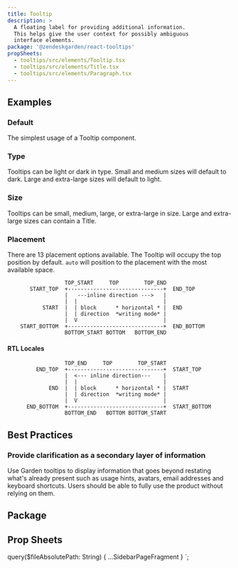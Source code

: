 ```yaml
---
title: Tooltip
description: >
  A floating label for providing additional information.
  This helps give the user context for possibly ambiguous
  interface elements.
package: '@zendeskgarden/react-tooltips'
propSheets:
  - tooltips/src/elements/Tooltip.tsx
  - tooltips/src/elements/Title.tsx
  - tooltips/src/elements/Paragraph.tsx
---
```


## Examples

### Default

The simplest usage of a Tooltip component.


<CodeExample code={TooltipDefaultCode}>
  <TooltipDefault />
</CodeExample>

### Type

Tooltips can be light or dark in type. Small and medium sizes will default
to dark. Large and extra-large sizes will default to light.


<CodeExample code={TooltipTypeCode}>
  <TooltipType />
</CodeExample>

### Size

Tooltips can be small, medium, large, or extra-large in size.
Large and extra-large sizes can contain a Title.

### Placement

There are 13 placement options available. The Tooltip will occupy the top
position by default. `auto` will position to the placement with the most
available space.

```text
                  TOP_START     TOP        TOP_END
       START_TOP  +------------------------------+  END_TOP
                  |   ---inline direction --->   |
                  |  |                           |
           START  |  | block      * horizontal * |  END
                  |  | direction  *writing mode* |
                  |  V                           |
    START_BOTTOM  +------------------------------+  END_BOTTOM
                  BOTTOM_START BOTTOM   BOTTOM_END
```

#### RTL Locales

```text
                  TOP_END     TOP        TOP_START
         END_TOP  +------------------------------+  START_TOP
                  |  <--- inline direction---    |
                  |  |                           |
             END  |  | block      * horizontal * |  START
                  |  | direction  *writing mode* |
                  |  V                           |
      END_BOTTOM  +------------------------------+  START_BOTTOM
                  BOTTOM_END   BOTTOM BOTTOM_START
```

## Best Practices

### Provide clarification as a secondary layer of information

Use Garden tooltips to display information that goes beyond restating what's
already present such as usage hints, avatars, email addresses and keyboard
shortcuts. Users should be able to fully use the product without relying on them.

## Package

<PackageDescription data={props.data.mdx.package} />

## Prop Sheets

<PropSheets data={props.data.mdx.propsSheets} reactPackage={props.data.mdx.package} />


  query($fileAbsolutePath: String) {
    ...SidebarPageFragment
  }
`;

